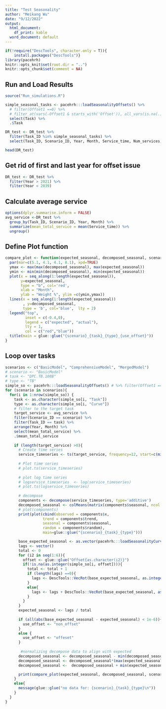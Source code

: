 ```yaml
---
title: "Test Seasonality"
author: "Meikang Wu"
date: "9/12/2022"
output:
  html_document:
    df_print: kable
  word_document: default
---
```


```r
if(!require("DescTools", character.only = T)){
    install.packages("DescTools")}
library(pacehrh)
knitr::opts_knit$set(root.dir = "..")
knitr::opts_chunk$set(comment = NA)
```

## Run and Load Results
```r
source("Run_simulations.R")

simple_seasonal_tasks <- pacehrh:::loadSeasonalityOffsets() %>%  
  # filter(Offset1 ==0) %>% 
  # filter_at(vars(-Offset1 & starts_with('Offset')), all_vars(is.na(.)))%>%
  select(Task) %>% 
  .$Task

DR_test <- DR_test %>% 
  filter(Task_ID %in% simple_seasonal_tasks) %>%
  select(Task_ID, Scenario_ID, Year, Month, Service_time, Num_services, Trial_num, Run_num)

head(DR_test)
```
## Get rid of first and last year for offset issue
```r
DR_test <- DR_test %>% 
  filter(Year > 2021) %>%
  filter(Year < 2039)
```
## Calculate average service

```r
options(dplyr.summarise.inform = FALSE)
avg_service <-DR_test %>% 
  group_by(Task_ID, Scenario_ID, Year, Month) %>%
  summarize(mean_total_service = mean(Service_time)) %>%
  ungroup()
```
## Define Plot function
```r
compare_plot <- function(expected_seasonal, decomposed_seasonal, scenario, task, type, use_offset){
  par(mar=c(5.1, 4.1, 4.1, 8.1), xpd=TRUE)
  ymax <- max(max(decomposed_seasonal), max(expected_seasonal))
  ymin <- min(min(decomposed_seasonal), min(expected_seasonal))
  plot(x = seq_along(1:length(expected_seasonal)),
       y=expected_seasonal,
       type = "b", col='red',
       xlab = "Month",
       ylab = "Weight %", ylim =c(ymin,ymax))
  lines(x = seq_along(1:length(expected_seasonal))
        , y=decomposed_seasonal,
        type = 'b', col='blue',  lty = 2)
  legend("top",
         inset = c(-0.4,0),
         legend = c("expected", "actual"),
         lty = 1,
         col = c("red","blue"))
  title(main = glue::glue("{scenario}_{task}_{type}_{use_offset}"))
}
```

## Loop over tasks
```r

scenarios <- c("BasicModel", "ComprehensiveModel", "MergedModel")
# scenario <- "BasicModel"
# task <- "DPC.TB.108B"
# type <- "TB"
simple_so <- pacehrh:::loadSeasonalityOffsets() # %>% filter(Offset1 ==0) %>% filter(if_all(-c(Task, Description, Curve, Offset1 ), ~ is.na(.)))
for (scenario in scenarios){
  for(i in 1:nrow(simple_so)) {
    task <- as.character(simple_so[i, "Task"])
    type <- as.character(simple_so[i, "Curve"])
    # filter to the target task
    target_service <- avg_service %>% 
    filter(Scenario_ID == scenario) %>%
    filter(Task_ID == task) %>%
    arrange(Year, Month) %>% 
    select(mean_total_service) %>%
    .$mean_total_service
  
    if (length(target_service) >0){
      # Create time series
      service_timeseries <- ts(target_service, frequency=12, start=c(min(DR_test$Year),1))
      
      # Plot time series
      # plot.ts(service_timeseries)
      
      # plot log time series
      # logservice_timeseries  <- log(service_timeseries)
      # plot.ts(logservice_timeseries)
      
      # decompose 
      components <- decompose(service_timeseries, type='additive')
      decomposed_seasonal <- colMeans(matrix(components$seasonal, ncol = 12, byrow = TRUE))
      # plot(components)
      print(plot(cbind(observed = components$x, 
                 trend = components$trend, 
                 seasonal = components$seasonal, 
                 random = components$random), 
                 main=glue::glue("{scenario}_{task}_{type}")))

      base_expected_seasonal <- as.vector(pacehrh:::loadSeasonalityCurves()[type][[1]])
      lags <- vector()
      total <- 0
      for (i2 in seq(1:6)){
        offset <- glue::glue("Offset{as.character(i2)}")
        if(!is.na(as.integer(simple_so[i, offset]))){
          total <- total + 1
          if (length(lags) ==0){
            lags <- DescTools::VecRot(base_expected_seasonal, as.integer(simple_so[i, offset]))
          }
          else{
            lags <- lags + DescTools::VecRot(base_expected_seasonal, as.integer(simple_so[i, offset]))
          }
        }
      }
      expected_seasonal <- lags / total
      
      if (all(abs(base_expected_seasonal - expected_seasonal) < 1e-6)){
        use_offset <- "non_offset"
      }
      else {
        use_offset <- "offeset"
      }
      
       #normalizing decompose data to align with expected
      decomposed_seasonal <- decomposed_seasonal - min(decomposed_seasonal)
      decomposed_seasonal <- decomposed_seasonal*(max(expected_seasonal)-min(expected_seasonal))/max((decomposed_seasonal)-min(decomposed_seasonal))
      decomposed_seasonal <-  decomposed_seasonal + min(expected_seasonal)

      print(compare_plot(expected_seasonal, decomposed_seasonal, scenario, task, type, use_offset))
    }
    else{
      message(glue::glue("no data for: {scenario}_{task}_{type}\n"))
    }
  }
}
```
